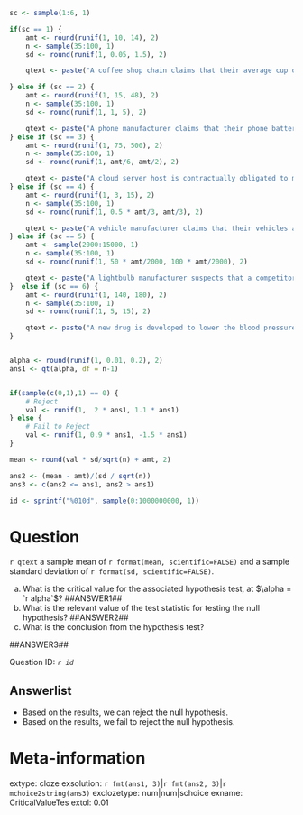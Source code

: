 ```r


sc <- sample(1:6, 1)

if(sc == 1) {
    amt <- round(runif(1, 10, 14), 2)
    n <- sample(35:100, 1)
    sd <- round(runif(1, 0.05, 1.5), 2)

    qtext <- paste("A coffee shop chain claims that their average cup of coffee contains", format(amt, scientific=FALSE, nsmall=2), "ounces of coffee. A consumer advocacy group suspects that the actual average amount is less than", format(amt, scientific=FALSE, nsmall=2), "ounces. They randomly sample", n, "cups of coffee from various locations and find")

} else if (sc == 2) {
    amt <- round(runif(1, 15, 48), 2)
    n <- sample(35:100, 1)
    sd <- round(runif(1, 1, 5), 2)

    qtext <- paste("A phone manufacturer claims that their phone batteries last for an average of", format(amt, scientific=FALSE, nsmall=2), "hours. A tech YouTuber suspects that this is an overstatement, and wish to use statistical techniques to demonstrate their claim. They purchase", n, "phones, testing the battery life, and find")
} else if (sc == 3) {
    amt <- round(runif(1, 75, 500), 2)
    n <- sample(35:100, 1)
    sd <- round(runif(1, amt/6, amt/2), 2)

    qtext <- paste("A cloud server host is contractually obligated to maintain a server load time of no more than", format(amt, scientific=FALSE, nsmall=2), "milliseconds. A data analyst working with quality assurance is responsible for providing statistical evidence as to whether this is achieved. They randomly sample", n, "page visits, recording the load time for each, and find")
} else if (sc == 4) {
    amt <- round(runif(1, 3, 15), 2)
    n <- sample(35:100, 1)
    sd <- round(runif(1, 0.5 * amt/3, amt/3), 2)

    qtext <- paste("A vehicle manufacturer claims that their vehicles achieve an average fuel efficiency of", format(amt, scientific=FALSE, nsmall=2), "L/100km. A consumer magazine suspects that this is being overestimated. They randomly sample", n, "of these vehicles, and record the fuel efficiency of each, finding")
} else if (sc == 5) {
    amt <- sample(2000:15000, 1)
    n <- sample(35:100, 1)
    sd <- round(runif(1, 50 * amt/2000, 100 * amt/2000), 2)

    qtext <- paste("A lightbulb manufacturer suspects that a competitor's new design has a shorter lifespan than their existing design. Their existing design is rated for an average of", format(amt, scientific=FALSE, nsmall=2), "hours. To test their competitor's new design, the company purchases", n, "of the new lightbulbs, testing their lifespan, and they find")
}  else if (sc == 6) {
    amt <- round(runif(1, 140, 180), 2)
    n <- sample(35:100, 1)
    sd <- round(runif(1, 5, 15), 2)

    qtext <- paste("A new drug is developed to lower the blood pressure of members of a particular population. The population average is", format(amt, scientific=FALSE, nsmall=2), ". To test its efficacy, researchers take a sample of", n, "individuals from the population, prescribe them the medication, and then monitor their blood pressure. Doing this they find")
}


alpha <- round(runif(1, 0.01, 0.2), 2)
ans1 <- qt(alpha, df = n-1)


if(sample(c(0,1),1) == 0) {
    # Reject
    val <- runif(1,  2 * ans1, 1.1 * ans1)
} else {
    # Fail to Reject
    val <- runif(1, 0.9 * ans1, -1.5 * ans1)
}

mean <- round(val * sd/sqrt(n) + amt, 2)

ans2 <- (mean - amt)/(sd / sqrt(n))
ans3 <- c(ans2 <= ans1, ans2 > ans1)

id <- sprintf("%010d", sample(0:1000000000, 1))

```

Question
========
`r qtext` a sample mean of `r format(mean, scientific=FALSE)` and a sample standard deviation of `r format(sd, scientific=FALSE)`.

a. What is the critical value for the associated hypothesis test, at $\alpha = `r alpha`$?  ##ANSWER1##
b. What is the relevant value of the test statistic for testing the null hypothesis? ##ANSWER2##
c. What is the conclusion from the hypothesis test? 

##ANSWER3##

Question ID: *`r id`*

Answerlist
------------
* Based on the results, we can reject the null hypothesis.
* Based on the results, we fail to reject the null hypothesis. 


Meta-information
================
extype: cloze
exsolution: `r fmt(ans1, 3)`|`r fmt(ans2, 3)`|`r mchoice2string(ans3)`
exclozetype: num|num|schoice
exname: CriticalValueTes
extol: 0.01